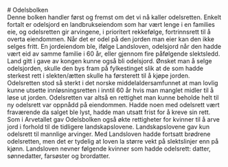 

<SitatHero 
    title='Odelsbolken' 
    ingress='«… hvis en jordeiendom ligger til samme slektsgren i 60 år eller mer, blir den odelsjord for dem som eier den…»'  
    footer='Odelsbolken, kapittel 2'
/>




<Spacer height='6'/>


<Container>
# Odelsbolken
     <div className="py-6 text-left text-xl">
         <span class="text-bold text-9xl text-red-700 float-left inline-block bg-orange-100 px-4 mr-4 h-50" >D</span>enne bolken handler først og fremst om det vi nå kaller odelsretten. Enkelt fortalt er odelsjord en landbrukseiendom som har vært lenge i en families eie, og odelsretten gir arvingene, i prioritert rekkefølge, fortrinnsrett til å overta eiendommen. Når det er odel på den jorden man eier kan den ikke selges fritt. En jordeiendom ble, ifølge Landsloven, odelsjord når den hadde vært eid av samme familie i 60 år, eller gjennom fire påfølgende slektsledd. Land gitt i gave av kongen kunne også bli odelsjord. Ønsket man å selge odelsjorden, skulle den bys fram på fylkestinget slik at de som hadde sterkest rett i slekten/ætten skulle ha førsterett til å kjøpe jorden. Odelsretten stod så sterkt i det norske middelaldersamfunnet at man lovlig kunne utsette innløsningsretten i inntil 60 år hvis man manglet midler til å løse ut jorden. Odelsretten var altså en rettighet man kunne beholde helt til ny odelsrett var oppnådd på eiendommen. Hadde noen med odelsrett vært fraværende da salget ble lyst, hadde man utsatt frist for å kreve sin rett. Som i Arvetallet gav Odelsbolken også økte rettigheter for kvinner til å arve jord i forhold til de tidligere landskapslovene. Landskapslovene gav kun odelsrett til mannlige arvinger. Med Landsloven hadde fortsatt brødrene odelsretten, men det er tydelig at loven la større vekt på slektslinjer enn på kjønn. Landsloven nevner følgende kvinner som hadde odelsrett: datter, sønnedatter, farsøster og brordatter.
  </div>


<Spacer />

<SubMenuCards items={sections.items} columns={3}/>
</Container>

 